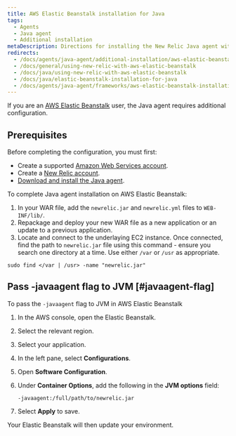 ```yaml
---
title: AWS Elastic Beanstalk installation for Java
tags:
  - Agents
  - Java agent
  - Additional installation
metaDescription: Directions for installing the New Relic Java agent with Elastic Beanstalk.
redirects:
  - /docs/agents/java-agent/additional-installation/aws-elastic-beanstalk-installation-java
  - /docs/general/using-new-relic-with-aws-elastic-beanstalk
  - /docs/java/using-new-relic-with-aws-elastic-beanstalk
  - /docs/java/elastic-beanstalk-installation-for-java
  - /docs/agents/java-agent/frameworks/aws-elastic-beanstalk-installation-java
---
```


If you are an [AWS Elastic Beanstalk](http://docs.amazonwebservices.com/elasticbeanstalk/latest/gsg/) user, the Java agent requires additional configuration.

## Prerequisites

Before completing the configuration, you must first:

* Create a supported [Amazon Web Services account](http://aws.amazon.com/elasticbeanstalk/).
* Create a [New Relic account](http://newrelic.com/signup).
* [Download and install the Java agent](/docs/agents/java-agent/installation/java-agent-manual-installation).

To complete Java agent installation on AWS Elastic Beanstalk:

1. In your WAR file, add the `newrelic.jar` and `newrelic.yml` files to `WEB-INF/lib/`.
2. Repackage and deploy your new WAR file as a new application or an update to a previous application.
3. Locate and connect to the underlaying EC2 instance. Once connected, find the path to `newrelic.jar` file using this command - ensure you search one directory at a time. Use either `/var` or `/usr` as appropriate.

```
sudo find </var | /usr> -name "newrelic.jar"
```

## Pass -javaagent flag to JVM [#javaagent-flag]

To pass the `-javaagent` flag to JVM in AWS Elastic Beanstalk

1. In the AWS console, open the Elastic Beanstalk.
2. Select the relevant region.
3. Select your application.
4. In the left pane, select **Configurations**.
5. Open **Software Configuration**.
6. Under **Container Options**, add the following in the **JVM options** field:

   ```
   -javaagent:/full/path/to/newrelic.jar
   ```
7. Select **Apply** to save.

Your Elastic Beanstalk will then update your environment.
